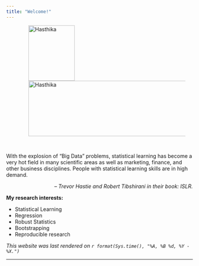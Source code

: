 ```yaml
---
title: "Welcome!"
---
```


<figure>
<img src="./images/Hasthika.jpg" alt="Hasthika" align="left" hspace="20" style="width:125px;height:150px;">
</figure>


<figure>
<img src="./images/data-word-cloud.png" alt="Hasthika" align="center" hspace="20" style="width:550px;height:150px;">
</figure>

<br /> 

With the explosion of “Big Data” problems, statistical learning has become a very hot field in many scientific areas as well as marketing, finance, and other business disciplines. People with statistical learning skills are in high demand. 
<p align="right"> *-- Trevor Hastie and Robert Tibshirani in their book: ISLR.*</p>
    
**My research interests:** 

  - Statistical Learning 
  - Regression
  - Robust Statistics
  - Bootstrapping
  - Reproducible research
 
*This website was last rendered on `r format(Sys.time(), "%A, %B %d, %Y - %X.")`*


<script data-ad-client="ca-pub-1867406200405280" async src="https://pagead2.googlesyndication.com/pagead/js/adsbygoogle.js"></script>


* * *
